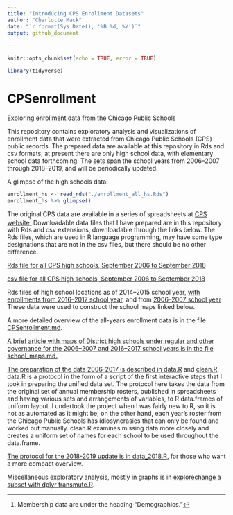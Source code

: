 ```yaml
---
title: "Introducing CPS Enrollment Datasets"
author: "Charlotte Mack"
date: "`r format(Sys.Date(), '%B %d, %Y')`"
output: github_document 
 
---
```


```r
knitr::opts_chunk$set(echo = TRUE, error = TRUE)
```
```r
library(tidyverse)
```

# CPSenrollment
Exploring enrollment data from the Chicago Public Schools

This repository contains exploratory analysis and visualizations of enrollment data that were extracted from Chicago Public Schools (CPS) public records. The prepared data are available at this repository in Rds and csv formats; at present there are only high school data, with elementary school data forthcoming. The sets span the school years from 2006--2007 through 2018--2019, and will be periodically updated.

A glimpse of the high schools data:
```r
enrollment_hs <- read_rds("./enrollment_all_hs.Rds")
enrollment_hs %>% glimpse()
```

The original CPS data are available in a series of spreadsheets at [CPS website ](http://www.cps.edu/SchoolData/Pages/SchoolData.aspx)^[Membership data are under the heading "Demographics."]
Downloadable data files that I have prepared are in this repository with Rds and csv extensions, downloadable through the links below. The Rds files, which are used in R language programming, may have some type designations that are not in the csv files, but there should be no other difference.

[Rds file for all CPS high schools, September 2006 to September 2018](https://github.com/cymack/CPSenrollment/blob/master/enrollment_all_hs.Rds)      

[csv file for all CPS high schools, September 2006 to September 2018](https://github.com/cymack/CPSenrollment/blob/master/enrollment_all_hs.csv)

Rds files of high school locations as of 2014--2015 school year, [with enrollments from 2016--2017 school year](https://github.com/cymack/CPSenrollment/blob/master/school_loc_merged.2016.Rds),  and from [2006--2007 school year](https://github.com/cymack/CPSenrollment/blob/master/school_loc_merged.206.Rds) These data were used to construct the school maps linked below.

A more detailed overview of the all-years enrollment data is in the file [CPSenrollment.md](https://github.com/cymack/CPSenrollment/blob/master/CPSenrollment.md).

[A brief article with maps of District high schools under regular and other governance for the 2006--2007 and 2016--2017 school years is in the file school_maps.md.](https://github.com/cymack/CPSenrollment/blob/master/school_maps.md)

[The preparation of the data 2006-2017 is described in data.R](https://github.com/cymack/CPSenrollment/blob/master/data.R) and [clean.R](https://github.com/cymack/CPSenrollment/blob/master/clean.R). data.R is a protocol in the form of a script of the first interactive steps that I took in preparing the unified data set. The protocol here takes the data from the original set of annual membership rosters, published in spreadsheets and having various sets and arrangements of variables, to R data.frames of uniform layout. I undertook the project when I was fairly new to R, so it is not as automated as it might be; on the other hand, each year's roster from the Chicago Public Schools has idiosyncrasies that can only be found and worked out manually. clean.R examines missing data more closely and creates a uniform set of names for each school to be used throughout the data.frame.

[The protocol for the 2018-2019 update is in data_2018.R](https://github.com/cymack/CPSenrollment/blob/master/data_2018.R), for those who want a more compact overview.

Miscellaneous exploratory analysis, mostly in graphs is in [explorechange a subset with dplyr transmute.R](https://github.com/cymack/CPSenrollment/blob/master/explore.R).